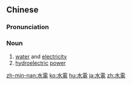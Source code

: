 {{also|水电}}
==Chinese==
{{zh-forms|s=水电}}

===Pronunciation===
{{zh-pron
|m=shuǐdiàn
|c=seoi2 din6
|mn=chúi-tiān
|cat=n
}}

===Noun===
{{zh-noun}}

# [[water]] and [[electricity]]
# [[hydroelectric]] [[power]]

[[zh-min-nan:水電]]
[[ko:水電]]
[[hu:水電]]
[[ja:水電]]
[[zh:水電]]